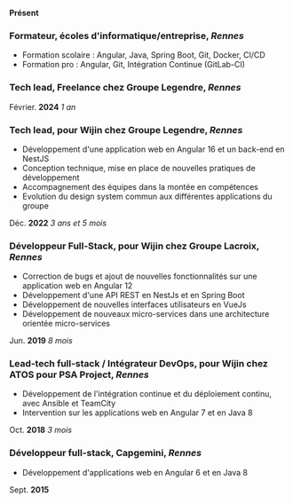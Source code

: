 **Présent**

### **Formateur**, écoles d'informatique/entreprise, _Rennes_
- Formation scolaire : Angular, Java, Spring Boot, Git, Docker, CI/CD
- Formation pro : Angular, Git, Intégration Continue (GitLab-CI)

### **Tech lead**, Freelance chez Groupe Legendre, _Rennes_

Février. **2024** _1 an_
### **Tech lead**, pour Wijin chez Groupe Legendre, _Rennes_

- Développement d'une application web en Angular 16 et un back-end en NestJS
- Conception technique, mise en place de nouvelles pratiques de développement
- Accompagnement des équipes dans la montée en compétences
- Evolution du design system commun aux différentes applications du groupe

Déc. **2022** _3 ans et 5 mois_
### **Développeur Full-Stack**, pour Wijin chez Groupe Lacroix, _Rennes_

- Correction de bugs et ajout de nouvelles fonctionnalités sur une application web en Angular 12
- Développement d'une API REST en NestJs et en Spring Boot
- Développement de nouvelles interfaces utilisateurs en VueJs
- Développement de nouveaux micro-services dans une architecture orientée micro-services

Jun. **2019** _8 mois_
### **Lead-tech full-stack / Intégrateur DevOps**, pour Wijin chez ATOS pour PSA Project, _Rennes_

- Développement de l'intégration continue et du déploiement continu, avec Ansible et TeamCity
- Intervention sur les applications web en Angular 7 et en Java 8

Oct. **2018** _3 mois_
### **Développeur full-stack**, Capgemini, _Rennes_

- Développement d'applications web en Angular 6 et en Java 8

Sept. **2015** _&nbsp;_
